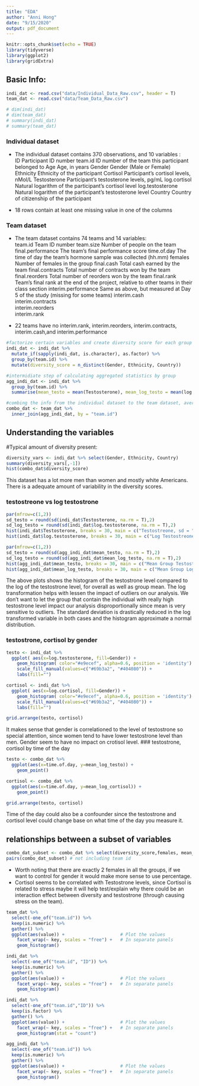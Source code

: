 ```yaml
---
title: "EDA"
author: "Anni Hong"
date: "9/15/2020"
output: pdf_document
---
```


```r
knitr::opts_chunk$set(echo = TRUE)
library(tidyverse)
library(ggplot2)
library(gridExtra)
```

## Basic Info:
```r
indi_dat <- read.csv("data/Individual_Data_Raw.csv", header = T)
team_dat <- read.csv("data/Team_Data_Raw.csv")
```


```r
# dim(indi_dat)
# dim(team_dat)
# summary(indi_dat)
# summary(team_dat)
```
### Individual dataset  
- The individual dataset contains 370 observations, and 10 variables :  
  ID	Participant ID number
  team.id	ID number of the team this participant belonged to
  Age	Age, in years
  Gender	Gender (Male or Female)
  Ethnicity	Ethnicity of the participant
  Cortisol	Participant's cortisol levels, nMol/L
  Testosterone	Participant's testosterone levels, pg/mL
  log.cortisol	Natural logarithm of the participant's cortisol level
  log.testosterone	Natural logarithm of the participant's testosterone level
  Country	Country of citizenship of the participant

- 18 rows contain at least one missing value in one of the columns  

### Team dataset  
- The team dataset contains 74 teams and 14 variables:  
team.id	Team ID number
team.size	Number of people on the team
final.performance	The team's final performance score
time.of.day	The time of day the team's hormone sample was collected (hh.mm)
females	Number of females in the group
final.cash	Total cash earned by the team
final.contracts	Total number of contracts won by the team
final.reorders	Total number of reorders won by the team
final.rank	Team's final rank at the end of the project, relative to other teams in their class section
interim.performance	Same as above, but measured at Day 5 of the study (missing for some teams)
interim.cash	
interim.contracts	
interim.reorders	
interim.rank

- 22 teams have no interim.rank, interim.reorders, interim.contracts, interim.cash,and interim.performance

```r
#factorize certain variables and create diversity score for each group
indi_dat <- indi_dat %>%
  mutate_if(sapply(indi_dat, is.character), as.factor) %>%
  group_by(team.id) %>%
  mutate(diversity_score = n_distinct(Gender, Ethnicity, Country)) 

#intermidiate step of calculating aggregated statistics by group
agg_indi_dat <- indi_dat %>%
  group_by(team.id) %>%
  summarise(mean_testo = mean(Testosterone), mean_log_testo = mean(log.testosterone), sd_testo = sd(Testosterone), sd_log_testo = sd(log.testosterone), mean_cortisol = mean(Cortisol), mean_log_cortisol = mean(log.cortisol), sd_cortisol = sd(Cortisol), sd_log_cortisol = sd(log.cortisol), diversity_score = n_distinct(Gender, Ethnicity, Country), team_size = n())

#combing the info from the individual dataset to the team dataset, average/sd cortisol and testosterone/sd levels are calculated 
combo_dat <- team_dat %>%
  inner_join(agg_indi_dat, by = "team.id")
```

## Understanding the variables 

#Typical amount of diversity present: 
```r
diversity_vars <- indi_dat %>% select(Gender, Ethnicity, Country)
summary(diversity_vars[,-1])
hist(combo_dat$diversity_score)
```

This dataset has a lot more men than women and mostly white Americans. There is a  adequate amount of variability in the diversity scores. 

### testostreone vs log testostrone
```r
par(mfrow=c(1,2))
sd_testo = round(sd(indi_dat$Testosterone, na.rm = T),2)
sd_log_testo = round(sd(indi_dat$log.testosterone, na.rm = T),2)
hist(indi_dat$Testosterone, breaks = 30, main = c("Testostreone, sd = ",sd_testo))
hist(indi_dat$log.testosterone, breaks = 30, main = c("Log Testostreone", sd_log_testo))
```

```r
par(mfrow=c(1,2))
sd_testo = round(sd(agg_indi_dat$mean_testo, na.rm = T),2)
sd_log_testo = round(sd(agg_indi_dat$mean_log_testo, na.rm = T),2)
hist(agg_indi_dat$mean_testo, breaks = 30, main = c("Mean Group Testostreone, sd = ",sd_testo))
hist(agg_indi_dat$mean_log_testo, breaks = 30, main = c("Mean Group Log Testostreone", sd_log_testo))
```

The above plots shows the histogram of the testostrone level compared to the log of the testostrone level, for overall as well as group mean. The log transformation helps with lessen the impact of outliers on our analysis. We don't want to let the group that contain the individual with really high testostrone level impact our analysis disproportionally since mean is very sensitive to outliers. The standard deviation is drastically reduced in the log transformed variable in both cases and the histogram approximate a normal distribution. 

### testostrone, cortisol by gender
```r
testo <- indi_dat %>%
  ggplot( aes(x=log.testosterone, fill=Gender)) +
    geom_histogram( color="#e9ecef", alpha=0.6, position = 'identity') +
    scale_fill_manual(values=c("#69b3a2", "#404080")) +
    labs(fill="")

cortisol <- indi_dat %>%
  ggplot( aes(x=log.cortisol, fill=Gender)) +
    geom_histogram( color="#e9ecef", alpha=0.6, position = 'identity') +
    scale_fill_manual(values=c("#69b3a2", "#404080")) +
    labs(fill="")

grid.arrange(testo, cortisol)
```

It makes sense that gender is correlationed to the level of testostrone so special attention, since women tend to have lower testostrone level than men. Gender seem to have no impact on crotisol level. 
### testostrone, cortisol by time of the day
```r
testo <- combo_dat %>%
  ggplot(aes(x=time.of.day, y=mean_log_testo)) +
    geom_point() 

cortisol <- combo_dat %>%
  ggplot(aes(x=time.of.day, y=mean_log_cortisol)) +
    geom_point() 

grid.arrange(testo, cortisol)
```

Time of the day could also be a confounder since the testostrone and cortisol level could change base on what time of the day you measure it. 


## relationships between a subset of variables
```r
combo_dat_subset <- combo_dat %>% select(diversity_score,females, mean_log_cortisol, mean_log_testo,  final.cash, time.of.day, final.performance, team.size) 
pairs(combo_dat_subset) # not including team id
```

- Worth noting that there are exactly 2 females in all the groups, if we want to control for gender it would make more sense to use percentage.   
- Cortisol seems to be correlated with Testostrone levels, since Cortisol is related to stress maybe it will help test/explain why there could be an interaction effect between diversity and testostrone (through causing stress on the team).    
```r
team_dat %>%
  select(-one_of("team.id")) %>%
  keep(is.numeric) %>%
  gather() %>% 
  ggplot(aes(value)) +                     # Plot the values
    facet_wrap(~ key, scales = "free") +   # In separate panels
    geom_histogram()

indi_dat %>%
  select(-one_of("team.id", "ID")) %>%
  keep(is.numeric) %>%
  gather() %>% 
  ggplot(aes(value)) +                     # Plot the values
    facet_wrap(~ key, scales = "free") +   # In separate panels
    geom_histogram()

indi_dat %>%
  select(-one_of("team.id","ID")) %>%
  keep(is.factor) %>%
  gather() %>% 
  ggplot(aes(value)) +                     # Plot the values
    facet_wrap(~ key, scales = "free") +   # In separate panels
    geom_histogram(stat = "count") 

agg_indi_dat %>%
  select(-one_of("team.id")) %>%
  keep(is.numeric) %>%
  gather() %>% 
  ggplot(aes(value)) +                     # Plot the values
    facet_wrap(~ key, scales = "free") +   # In separate panels
    geom_histogram()
```